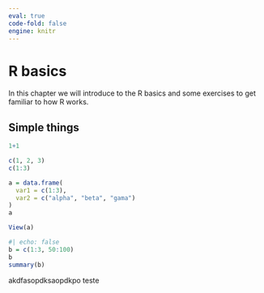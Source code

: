 ```yaml
---
eval: true
code-fold: false
engine: knitr
---
```


# R basics

In this chapter we will introduce to the R basics and some exercises to get familiar to how R works.

## Simple things

```r
1+1
```

```r
c(1, 2, 3)
c(1:3)
```

```r
a = data.frame(
  var1 = c(1:3),
  var2 = c("alpha", "beta", "gama")
)
a

View(a)
```

```r
#| echo: false
b = c(1:3, 50:100)
b
summary(b)
```

akdfasopdksaopdkpo teste
